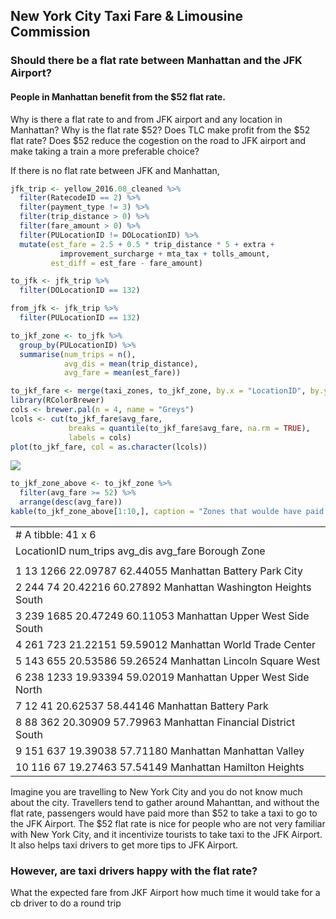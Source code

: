 ## New York City Taxi Fare & Limousine Commission
### Should there be a flat rate between Manhattan and the JFK Airport?

#### People in Manhattan benefit from the $52 flat rate.
Why is there a flat rate to and from JFK airport and any location in Manhattan? Why is the flat rate \$52? Does TLC make profit from the \$52 flat rate? Does \$52 reduce the cogestion on the road to JFK airport and make taking a train a more preferable choice?

If there is no flat rate between JFK and Manhattan, 

```r
jfk_trip <- yellow_2016.08_cleaned %>%
  filter(RatecodeID == 2) %>%
  filter(payment_type != 3) %>%
  filter(trip_distance > 0) %>%
  filter(fare_amount > 0) %>%
  filter(PULocationID != DOLocationID) %>%
  mutate(est_fare = 2.5 + 0.5 * trip_distance * 5 + extra + 
           improvement_surcharge + mta_tax + tolls_amount,
         est_diff = est_fare - fare_amount)

to_jfk <- jfk_trip %>%
  filter(DOLocationID == 132)

from_jfk <- jfk_trip %>%
  filter(PULocationID == 132)
```


```r
to_jkf_zone <- to_jfk %>%
  group_by(PULocationID) %>%
  summarise(num_trips = n(),
            avg_dis = mean(trip_distance),
            avg_fare = mean(est_fare))

to_jkf_fare <- merge(taxi_zones, to_jkf_zone, by.x = "LocationID", by.y = "PULocationID")
library(RColorBrewer)
cols <- brewer.pal(n = 4, name = "Greys")
lcols <- cut(to_jkf_fare$avg_fare,
             breaks = quantile(to_jkf_fare$avg_fare, na.rm = TRUE),
             labels = cols)
plot(to_jkf_fare, col = as.character(lcols))
```

![](figure/to_jfk_fare.jpeg)


```r
to_jkf_zone_above <- to_jkf_zone %>%
  filter(avg_fare >= 52) %>%
  arrange(desc(avg_fare))
kable(to_jkf_zone_above[1:10,], caption = "Zones that woulde have paid more than $52")
```

---
# A tibble: 41 x 6
   LocationID num_trips  avg_dis avg_fare   Borough                     Zone
        <int>     <int>    <dbl>    <dbl>    <fctr>                   <fctr>
 1         13      1266 22.09787 62.44055 Manhattan        Battery Park City
 2        244        74 20.42216 60.27892 Manhattan Washington Heights South
 3        239      1685 20.47249 60.11053 Manhattan    Upper West Side South
 4        261       723 21.22151 59.59012 Manhattan       World Trade Center
 5        143       655 20.53586 59.26524 Manhattan      Lincoln Square West
 6        238      1233 19.93394 59.02019 Manhattan    Upper West Side North
 7         12        41 20.62537 58.44146 Manhattan             Battery Park
 8         88       362 20.30909 57.79963 Manhattan Financial District South
 9        151       637 19.39038 57.71180 Manhattan         Manhattan Valley
10        116        67 19.27463 57.54149 Manhattan         Hamilton Heights
---

Imagine you are travelling to New York City and you do not know much about the city. Travellers tend to gather around Mahanttan, and without the flat rate, passengers would have paid more than $52 to take a taxi to go to the JFK Airport. The \$52 flat rate is nice for people who are not very familiar with New York City, and it incentivize tourists to take taxi to the JFK Airport. It also helps taxi drivers to get more tips to JFK Airport.

### However, are taxi drivers happy with the flat rate? 

What the expected fare from JKF Airport
how much time it would take for a cb driver to do a round trip 

 



